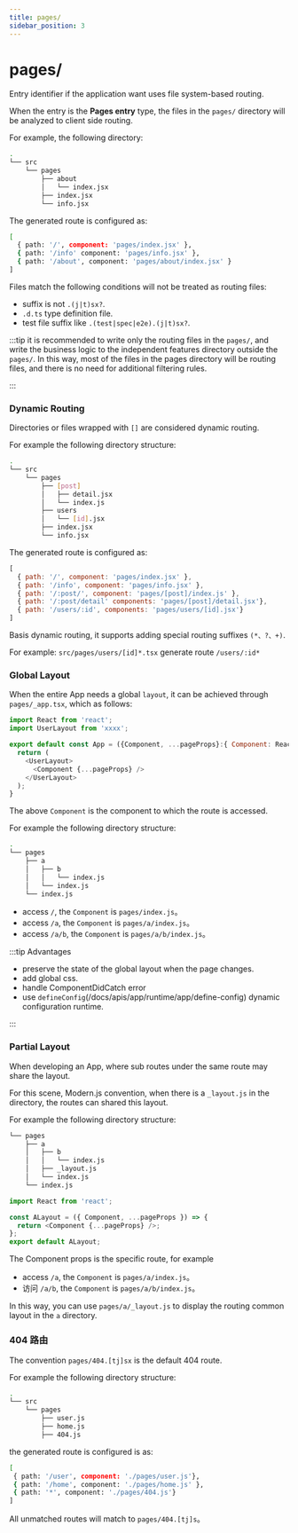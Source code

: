 ```yaml
---
title: pages/
sidebar_position: 3
---
```

# pages/

Entry identifier if the application want uses file system-based routing.

When the entry is the **Pages entry** type, the files in the `pages/` directory will be analyzed to client side routing.

For example, the following directory:

```bash
.
└── src
    └── pages
        ├── about
        │   └── index.jsx
        ├── index.jsx
        └── info.jsx
```

The generated route is configured as:

```bash
[
  { path: '/', component: 'pages/index.jsx' },
  { path: '/info' component: 'pages/info.jsx' },
  { path: '/about', component: 'pages/about/index.jsx' }
]
```

Files match the following conditions will not be treated as routing files:

- suffix is not `.(j|t)sx?`.
- `.d.ts` type definition file.
- test file suffix like `.(test|spec|e2e).(j|t)sx?`.

:::tip
it is recommended to write only the routing files in the `pages/`, and write the business logic to the independent features directory outside the `pages/`. In this way, most of the files in the pages directory will be routing files, and there is no need for additional filtering rules.

:::

### Dynamic Routing

Directories or files wrapped with `[]` are considered dynamic routing.

For example the following directory structure:

```bash
.
└── src
    └── pages
        ├── [post]
        │   ├── detail.jsx
        │   └── index.js
        ├── users
        │   └── [id].jsx
        ├── index.jsx
        └── info.jsx
```

The generated route is configured as:

```js
[
  { path: '/', component: 'pages/index.jsx' },
  { path: '/info', component: 'pages/info.jsx' },
  { path: '/:post/', component: 'pages/[post]/index.js' },
  { path: '/:post/detail' components: 'pages/[post]/detail.jsx'},
  { path: '/users/:id', components: 'pages/users/[id].jsx'}
]
```

Basis dynamic routing, it supports adding special routing suffixes `(*、?、+)`.

For example: `src/pages/users/[id]*.tsx` generate route `/users/:id*`

### Global Layout

When the entire App needs a global `layout`, it can be achieved through `pages/_app.tsx`, which as follows:

```js
import React from 'react';
import UserLayout from 'xxxx';

export default const App = ({Component, ...pageProps}:{ Component: React.ComponentType}) => {
  return (
    <UserLayout>
      <Component {...pageProps} />
    </UserLayout>
  );
}
```

The above `Component` is the component to which the route is accessed.

For example the following directory structure:

```bash
.
└── pages
    ├── a
    │   ├── b
    │   │   └── index.js
    │   └── index.js
    └── index.js
```

- access `/`, the `Component` is `pages/index.js`。
- access `/a`, the `Component` is `pages/a/index.js`。
- access `/a/b`, the `Component` is `pages/a/b/index.js`。

:::tip Advantages

- preserve the state of the global layout when the page changes.
- add global css.
- handle ComponentDidCatch error
- use `defineConfig`(/docs/apis/app/runtime/app/define-config) dynamic configuration runtime.

:::

### Partial Layout

When developing an App, where sub routes under the same route may share the layout.

For this scene, Modern.js convention, when there is a `_layout.js` in the directory, the routes can shared this layout.

For example the following directory structure:

```bash
└── pages
    ├── a
    │   ├── b
    │   │   └── index.js
    │   ├── _layout.js
    │   └── index.js
    └── index.js
```

```js title="pages/a/_layout.js"
import React from 'react';

const ALayout = ({ Component, ...pageProps }) => {
  return <Component {...pageProps} />;
};
export default ALayout;
```

The Component props is the specific route, for example

- access `/a`, the `Component` is `pages/a/index.js`。
- 访问 `/a/b`, the `Component` is `pages/a/b/index.js`。

In this way, you can use `pages/a/_layout.js` to display the routing common layout in the `a` directory.

### 404 路由

The convention `pages/404.[tj]sx` is the default 404 route.

For example the following directory structure:

```bash
.
└── src
    └── pages
        ├── user.js
        ├── home.js
        ├── 404.js
```

the generated route is configured is as:

```bash
[
 { path: '/user', component: './pages/user.js'},
 { path: '/home', component: './pages/home.js' },
 { path: '*', component: './pages/404.js'}
]
```

All unmatched routes will match to `pages/404.[tj]s`。
